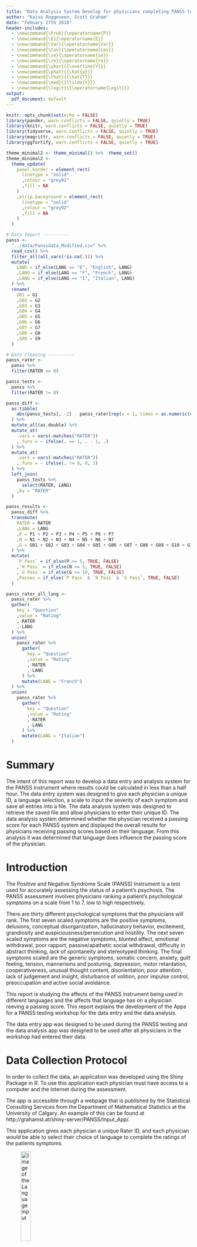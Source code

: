 ```yaml
---
title: "Data Analysis System Develop for physicians completing PANSS testing and the effect language has on the score"
author: "Kaisa Roggeveen, Scott Graham"
date: "Febuary 27th 2018"
header-includes:
  - \newcommand{\Prob}{\operatorname{P}}
  - \newcommand{\E}{\operatorname{E}}
  - \newcommand{\Var}{\operatorname{Var}}
  - \newcommand{\Cov}{\operatorname{Cov}}
  - \newcommand{\se}{\operatorname{se}}
  - \newcommand{\re}{\operatorname{re}}
  - \newcommand{\ybar}{{\overline{Y}}}
  - \newcommand{\phat}{{\hat{p}}}
  - \newcommand{\that}{{\hat{T}}}
  - \newcommand{\med}{{\tilde{Y}}}
  - \newcommand{\logit}{{\operatorname{Logit}}}
output: 
  pdf_document: default
---
```


```r
knitr::opts_chunk$set(echo = FALSE)
library(pander, warn.conflicts = FALSE, quietly = TRUE)
library(knitr, warn.conflicts = FALSE, quietly = TRUE)
library(tidyverse, warn.conflicts = FALSE, quietly = TRUE)
library(magrittr, warn.conflicts = FALSE, quietly = TRUE)
library(ggfortify, warn.conflicts = FALSE, quietly = TRUE)

theme_minimal2 <- theme_minimal() %>%  theme_set()
theme_minimal2 <-
  theme_update(
    panel.border = element_rect(
      linetype = "solid"
      ,colour = "grey92"
      ,fill = NA
    )
    ,strip.background = element_rect(
      linetype = "solid"
      ,colour = "grey92"
      ,fill = NA
    )
  )

# Data Import ----------
panss <-
  "../data/Panssdata_Modified.csv" %>% 
  read_csv() %>% 
  filter_all(all_vars(!is.na(.))) %>% 
  mutate(
    LANG = if_else(LANG == "E", "English", LANG)
    ,LANG = if_else(LANG == "F", "French", LANG)
    ,LANG = if_else(LANG == "I", "Italian", LANG)
  ) %>% 
  rename(
    G01 = G1
    ,G02 = G2
    ,G03 = G3
    ,G04 = G4
    ,G05 = G5
    ,G06 = G6
    ,G07 = G7
    ,G08 = G8
    ,G09 = G9
  ) 

# Data Cleaning ----------
panss_rater <- 
  panss %>% 
  filter(RATER == 0)

panss_tests <- 
  panss %>% 
  filter(RATER != 0)

panss_diff <-
  as.tibble(
    abs(panss_tests[, -2] - panss_rater[rep(x = 1, times = as.numeric(count(panss_tests))), -2])
  ) %>% 
  mutate_all(as.double) %>% 
  mutate_at(
    .vars = vars(-matches("RATER"))
    ,.funs = ~ ifelse(. == 1, . - 1, .)
  ) %>%
  mutate_at(
    .vars = vars(-matches("RATER"))
    ,.funs = ~ ifelse(. != 0, 0, 1)
  ) %>%
  left_join(
    panss_tests %>% 
      select(RATER, LANG)
    ,by = "RATER"
  )

panss_results <-
  panss_diff %>% 
  transmute(
    RATER = RATER
    ,LANG = LANG
    ,P = P1 + P2 + P3 + P4 + P5 + P6 + P7
    ,N = N1 + N2 + N3 + N4 + N5 + N6 + N7
    ,G = G01 + G02 + G03 + G04 + G05 + G06 + G07 + G08 + G09 + G10 + G11 + G12 + G13 + G14 + G15 + G16
  ) %>% 
  mutate(
    `P Pass` = if_else(P >= 5, TRUE, FALSE)
    ,`N Pass` = if_else(N >= 5, TRUE, FALSE)
    ,`G Pass` = if_else(G >= 10, TRUE, FALSE)
    ,Passes = if_else(`P Pass` & `N Pass` & `G Pass`, TRUE, FALSE)
  )

panss_rater_all_lang <- 
  panss_rater %>% 
  gather(
    key = "Question"
    ,value = "Rating"
    ,-RATER
    ,-LANG
  ) %>% 
  union(
    panss_rater %>% 
      gather(
        key = "Question"
        ,value = "Rating"
        ,-RATER
        ,-LANG
      ) %>% 
      mutate(LANG = "French")
  ) %>% 
  union(
    panss_rater %>% 
      gather(
        key = "Question"
        ,value = "Rating"
        ,-RATER
        ,-LANG
      ) %>% 
      mutate(LANG = "Italian")
  )
```

# Summary
The intent of this report was to develop a data entry and analysis system for the PANSS instrument where results could be calculated in less than a half hour. The data entry system was designed to give each physician a unique ID, a language selection, a scale to input the severity of each symptom and save all entries into a file. The data analysis system was designed to retrieve the saved file and allow physicians to enter their unique ID. The data analysis system determined whether the physician received a passing score for each PANSS system and displayed the overall results for physicians receiving passing scores based on their language. From this analysis it was determined that language does influence the passing score of the physician.



# Introduction
The Positive and Negative Syndrome Scale (PANSS) Instrument is a test used for accurately assessing the status of a patient's psychosis. The PANSS assessment involves physicians ranking a patient's psychological symptoms on a scale from 1 to 7, low to high respectively. 

There are thirty different psychological symptoms that the physicians will rank. The first seven scaled symptoms are the positive symptoms, delusions, conceptual disorganization, hallucinatory behavior, excitement, grandiosity and  auspiciousness/persecution and hostility. The next seven scaled symptoms are the negative symptoms, blunted affect, emotional withdrawal, poor rapport, passive/apathetic social withdrawal, difficulty in abstract thinking, lack of spontaneity and stereotyped thinking. The final symptoms scaled are the generic symptoms, somatic concern, anxiety, guilt feeling, tension, mannerisms and posturing, depression, motor retardation, cooperativeness, unusual thought content, disorientation, poor attention, lack of judgement and insight, disturbance of volition, poor impulse control, preoccupation and active social avoidance. 

This report is studying the affects of the PANSS instrument being used in different languages and the affects that language has on a physician reeving a passing score. This report explains the development of the Apps for a PANSS testing workshop for the data entry and the data analysis.

The data entry app was designed to be used during the PANSS testing and the data analysis app was designed to be used after all physicians in the workshop had entered their data. 



# Data Collection Protocol
In order to collect the data, an application was developed using the Shiny Package in R. To use this application each physician must have access to a computer and the internet during the assessment.

The app is accessible through a webpage that is published by the Statistical Consulting Services from the Department of Mathematical Statistics at the University of Calgary. An example of this can be found at http://grahamst.at/shiny-server/PANSS/Input_App/.

This application gives each physician a unique Rater ID, and each physician would be able to select their choice of language to complete the ratings of the patients symptoms. 

![Image of the Language input](images/image1.png){height=25%}

The application displays the three symptom sections, positive, negative and generic, in individual columns. The first column displays the seven positive symptoms, the second column displays the seven negative symptoms and the last column displays the 16 generic symptoms. Each physician can rate the symptom on a slider-scale between 1 (low) and 7 (high). Once the physician is satisfied with all of their responses, they can submit their responses. All of the submitted responses are collected in a comma-departed values (CSV) document or uploaded into a database table. 

![Image of the Slider-Scale](images/image2.png){height=30%}

# Data Analysis System

To create a quick and effective data analysis system an application was developed using the Shiny package in R. To view the results from the data analysis an individual physician would need access to a computer and the internet or the overall results could be shown to all physicians on an overhead screen.

This application is also accessible through a webpage that is published by the Statistical Consulting Services from the Department of Mathematical Statistics at the University of Calgary. An example of this can be found at http://grahamst.at/shiny-server/PANSS/Results_App/. Or seen in figures 3-5.

The application has a drop down menu where the physician can choose to display the results to a given question set, a check box set the results by language and the ability for physicians to enter their unique ID, and display their results. 

The data analysis application gathers the data from the CSV file/database that was created in the input application. The data then runs through a data cleaner which checks that there are no responses outside of the scope of the questions.

![Results App Top](images/Results_App01.png)

![Results App Middle](images/Results_App02.png)

![Results App Bottom](images/Results_App03.png)

# Data Analysis
## Physician's Passing Score
To determine if a physician passed or failed the training they must meet certain criteria. The first criteria check was comparing each physician's symptom rating to an expert's symptom rating, if the physicians rating was within 1 of the expert's rating they received a pass on that symptom. 

The second criteria check was the total number of "pass" questions in the positive, negative and generic symptoms sections. To receive a "pass" in the positive and negative symptoms sections at least 5 out of the 7 symptoms must be a "pass". To receive a "pass" in the generic symptoms section at least 10 out of the 16 must be a "pass".

The third criteria checked was if the physician "passed" all three sections. If the physician "passed" all three sections, then they received a "pass" for the PANSS training.

The following table shows the summary results of the physicians. The full results can bee seen in Appendix B.
```r
panss_results %>% 
  group_by(LANG) %>%
  summarize_if(.predicate = is.logical, .funs = c(sum, length)) %>% 
  select(
    Language = LANG
    ,`Passed P` = `P Pass_.Primitive("sum")`
    ,`Passed N` = `N Pass_.Primitive("sum")`
    ,`Passed G` = `G Pass_.Primitive("sum")`
    ,`Passed` = `Passes_.Primitive("sum")`
    ,`Total Physicians` = `Passes_.Primitive("length")`
  ) %>%
  kable(caption = "Number of Passes")

panss_results %>% 
  group_by(LANG) %>%
  select(-RATER) %>% 
  summarize_if(.predicate = is.numeric, .funs = mean) %>% 
  rename(Language = LANG) %>%
  kable(caption = "Mean Number of Questions Passed", digits = 4)

panss_results %>% 
  group_by(LANG) %>%
  select(-RATER) %>% 
  summarize_if(.predicate = is.numeric, .funs = sd) %>%  
  rename(Language = LANG) %>%
  kable(caption = "SD Number of Questions Passed", digits = 4)
```

## Effect of Language on Passing Score
To visualize the data histograms of the section and symptoms were stratified by language. 

```r
panss_hist <- 
  panss_tests %>% 
  gather(
    key = "Question"
    ,value = "Rating"
    ,-RATER
    ,-LANG
  ) %>% 
  left_join(
    panss_rater_all_lang %>% 
      # filter(str_detect(string = Question, pattern = input$question_set)) %>% 
      select(-RATER)
    ,by = c("Question", "LANG")
    ,suffix = c("", " Expert")
  ) %>% 
  mutate_if(
    .predicate = is.character
    ,.funs = as.factor
  ) %>% 
  mutate(
    LB = `Rating Expert` - 1
    ,UB = `Rating Expert` + 1
    ,Pass = if_else(Rating >= LB & Rating <= UB, "Pass", "Fail") %>% as.factor()
  )

panss_hist %>% 
  filter(str_detect(Question, "P")) %>% 
  ggplot(
    aes(
      x = Rating
      ,fill = Pass
      ,colour = Pass
    )
  ) +
  geom_bar() +
  scale_fill_brewer(
    type = "qual"
    ,palette = "Set2"
    ,direction = -1
  ) +
  scale_colour_brewer(
    type = "qual"
    ,palette = "Set2"
    ,direction = -1
  ) +
  scale_x_discrete(limit = 1:7) +
  labs(
    title = "Histogram of Positive Ratings"
    ,x = "Rating"
    ,y = "Count"
    ,fill = "Result"
    ,colour = "Result"
  ) +
  theme(legend.position = "bottom") +
  facet_grid(
    LANG ~ Question
    ,scales = "free_y"
  )
```


```r
panss_hist %>% 
  filter(str_detect(Question, "N")) %>% 
  ggplot(
    aes(
      x = Rating
      ,fill = Pass
      ,colour = Pass
    )
  ) +
  geom_bar() +
  scale_fill_brewer(
    type = "qual"
    ,palette = "Set2"
    ,direction = -1
  ) +
  scale_colour_brewer(
    type = "qual"
    ,palette = "Set2"
    ,direction = -1
  ) +
  scale_x_discrete(limit = 1:7) +
  labs(
    title = "Histogram of Negative Ratings"
    ,x = "Rating"
    ,y = "Count"
    ,fill = "Result"
    ,colour = "Result"
  ) +
  theme(legend.position = "bottom") +
  facet_grid(
    LANG ~ Question
    ,scales = "free_y"
  )
```


```r
panss_hist %>% 
  filter(
    str_detect(Question, "G0")
    ,Question != "G09"
  ) %>% 
  ggplot(
    aes(
      x = Rating
      ,fill = Pass
      ,colour = Pass
    )
  ) +
  geom_bar() +
  scale_fill_brewer(
    type = "qual"
    ,palette = "Set2"
    ,direction = -1
  ) +
  scale_colour_brewer(
    type = "qual"
    ,palette = "Set2"
    ,direction = -1
  ) +
  scale_x_discrete(limit = 1:7) +
  labs(
    title = "Histogram of General Ratings (G01-G08)"
    ,x = "Rating"
    ,y = "Count"
    ,fill = "Result"
    ,colour = "Result"
  ) +
  theme(legend.position = "bottom") +
  facet_grid(
    LANG ~ Question
    ,scales = "free_y"
  )
```


```r
panss_hist %>% 
  filter(
    str_detect(Question, "G1") | Question == "G09"
  ) %>% 
  ggplot(
    aes(
      x = Rating
      ,fill = Pass
      ,colour = Pass
    )
  ) +
  geom_bar() +
  scale_fill_brewer(
    type = "qual"
    ,palette = "Set2"
    ,direction = -1
  ) +
  scale_colour_brewer(
    type = "qual"
    ,palette = "Set2"
    ,direction = -1
  ) +
  scale_x_discrete(limit = 1:7) +
  labs(
    title = "Histogram of General Ratings (G09-G16)"
    ,x = "Rating"
    ,y = "Count"
    ,fill = "Result"
    ,colour = "Result"
  ) +
  theme(legend.position = "bottom") +
  facet_grid(
    LANG ~ Question
    ,scales = "free_y"
  )
```


## Regression Analysis
We performed a logistic regression on the results from the 3 question sets, as well as the end result, using language as the predictor. For all 4 regressions, the English respondents are used as the base case for comparing against the French respondents and the Italian respondents.

```r
panss_logit <- 
  panss_results %>% 
  select(
    LANG
    ,contains("Pass")
  ) %>% 
  gather(
    key = Set
    ,value = Result
    ,-LANG
  ) %>% 
  mutate_all(as.factor) %>% 
  split(.$Set) %>% 
  map(
    ~ glm(
      Result ~ LANG
      ,data = .
      ,family = binomial
    )
  )

panss_logit$`P Pass` %>% 
  pander(caption = "Passes Question Set P by Language")
```

For the P questions, the odds in favor of passing of a French respondent compared to an English respondent increased on average by a multiplicative factor of `r round(exp(coef(panss_logit$"P Pass"))[["LANGFrench"]], 4)`. For an Italian respondent compared to an English respondent, the odds in favor of passing increased on average by a multiplicative factor of `r round(exp(coef(panss_logit$"P Pass"))[["LANGItalian"]], 4)`

```r
panss_logit$`N Pass` %>% 
  pander(caption = "Passes Question Set N by Language")
```

For the N questions, the odds in favor of passing of a French respondent compared to an English respondent increased on average by a multiplicative factor of `r round(exp(coef(panss_logit$"N Pass"))[["LANGFrench"]], 4)`. For an Italian respondent compared to an English respondent, the odds in favor of passing increased on average by a multiplicative factor of `r round(exp(coef(panss_logit$"N Pass"))[["LANGItalian"]], 4)`

```r
panss_logit$`G Pass` %>% 
  pander(caption = "Passes Question Set G by Language")
```

For the G questions, the odds in favor of passing of a French respondent compared to an English respondent can't be calculated as all of the French respondents passed the G questions, hence the nonsensical output in the regression. For an Italian respondent compared to an English respondent, the odds in favor of passing increased on average by a multiplicative factor of `r round(exp(coef(panss_logit$"G Pass"))[["LANGItalian"]], 4)`

```r
panss_logit$Passes %>% 
  pander(caption = "Passes PANSS by Language")
```

For the overall test, the odds in favor of passing of a French respondent compared to an English respondent increased on average by a multiplicative factor of `r round(exp(coef(panss_logit$"Passes"))[["LANGFrench"]], 4)`. For an Italian respondent compared to an English respondent, the odds in favor of passing increased on average by a multiplicative factor of `r round(exp(coef(panss_logit$"Passes"))[["LANGItalian"]], 4)`



# Conclusions




# Recommendations



# Appendix
## Appendix A
```r
print("foo")
```


## Appendix B
```r
panss_results %>% 
  select(
    `Rater ID` = RATER
    ,Language = LANG
    ,`P Pass` 
    ,`N Pass`
    ,`G Pass`
    ,Passes
  ) %>% 
  kable()
```